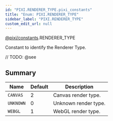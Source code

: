 ```yaml
---
id: "PIXI.RENDERER_TYPE.pixi_constants"
title: "Enum: PIXI.RENDERER_TYPE"
sidebar_label: "PIXI.RENDERER_TYPE"
custom_edit_url: null
---
```


[@pixi/constants](../modules/pixi_constants).RENDERER_TYPE


Constant to identify the Renderer Type.



// TODO: @see

        

## Summary
| Name                 | Default | Description          |
| -------------------- | ------- | -------------------- |
| <code>CANVAS</code>  | 2       | Canvas render type.  |
| <code>UNKNOWN</code> | 0       | Unknown render type. |
| <code>WEBGL</code>   | 1       | WebGL render type.   |

    